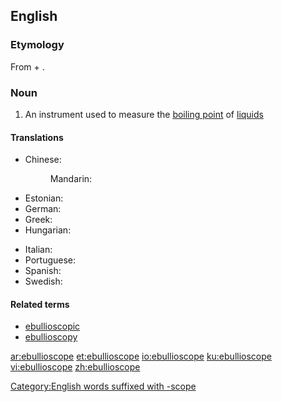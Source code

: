 ==English==

===Etymology===
From {{etyl|la|en}} {{m|la|ēbullīre}} + {{term|-scope}}.

===Noun===
{{en-noun}}

# {{context|physics|lang=en}} An instrument used to measure the [[boiling point]] of [[liquid]]s

====Translations====
{{trans-top|an instrument used to measure the boiling point of liquids}}
* Chinese:
*: Mandarin: {{t|cmn|沸点测定器|sc=Hani}}
* Estonian: {{t|et|ebullioskoop}}
* German: {{t|de|Ebullioskop|m}}
* Greek: {{t+|el|ζεσεοσκόπιο|n|sc=Grek}}
* Hungarian: {{t+|hu|ebullioszkóp}}
{{trans-mid}}
* Italian: {{t|it|ebullioscopio|m}}
* Portuguese: {{t|pt|ebulioscópio|m}}
* Spanish: {{t|es|ebulloscopía|f}}
* Swedish: {{t|sv|ebullioskop}}
{{trans-bottom}}

====Related terms====
* [[ebullioscopic]]
* [[ebullioscopy]]

[[Category:English words suffixed with -scope]]

[[ar:ebullioscope]]
[[et:ebullioscope]]
[[io:ebullioscope]]
[[ku:ebullioscope]]
[[vi:ebullioscope]]
[[zh:ebullioscope]]